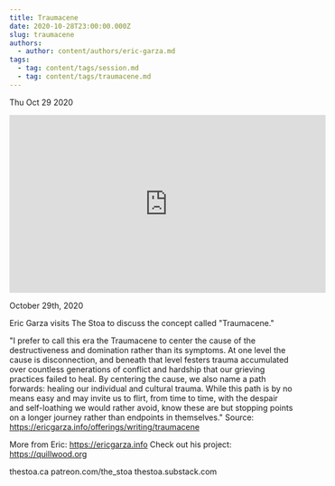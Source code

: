 ```yaml
---
title: Traumacene
date: 2020-10-28T23:00:00.000Z
slug: traumacene
authors:
  - author: content/authors/eric-garza.md
tags:
  - tag: content/tags/session.md
  - tag: content/tags/traumacene.md
---
```






Thu Oct 29 2020

<iframe width="560" height="315" src="https://www.youtube.com/embed/uWGsCJdnAaU" title="Traumacene w/ Eric Garza" frameborder="0" allow="accelerometer; autoplay; clipboard-write; encrypted-media; gyroscope; picture-in-picture" allowfullscreen ></iframe>

October 29th, 2020

Eric Garza visits The Stoa to discuss the concept called "Traumacene." 

"I prefer to call this era the Traumacene to center the cause of the destructiveness and domination rather than its symptoms. At one level the cause is disconnection, and beneath that level festers trauma accumulated over countless generations of conflict and hardship that our grieving practices failed to heal. By centering the cause, we also name a path forwards: healing our individual and cultural trauma. While this path is by no means easy and may invite us to flirt, from time to time, with the despair and self-loathing we would rather avoid, know these are but stopping points on a longer journey rather than endpoints in themselves." Source: https://ericgarza.info/offerings/writing/traumacene

More from Eric: https://ericgarza.info
Check out his project: https://quillwood.org

thestoa.ca
patreon.com/the_stoa
thestoa.substack.com


